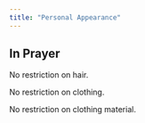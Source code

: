 ```yaml
---
title: "Personal Appearance"
---
```


## In Prayer

No restriction on hair.

No restriction on clothing.

No restriction on clothing material.
